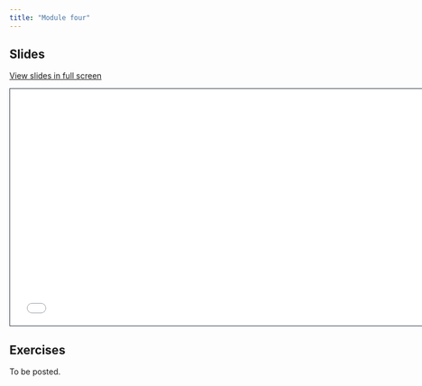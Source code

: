 ```yaml
---
title: "Module four"
---
```


## Slides

[View slides in full screen](4-module-four.html)

```{=html}
<iframe class="slide-deck" src="4-module-four.html" height="420" width="747" style="border: 1px solid #2e3846;"></iframe>
```
## Exercises

To be posted.
